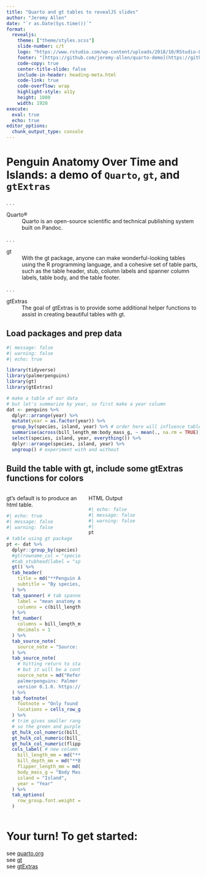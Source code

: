 ```yaml
---
title: "Quarto and gt tables to revealJS slides"
author: "Jeremy Allen"
date: "`r as.Date(Sys.time())`"
format:
  revealjs:
    theme: ["theme/styles.scss"]
    slide-number: c/t
    logo: "https://www.rstudio.com/wp-content/uploads/2018/10/RStudio-Logo-Flat.png"
    footer: "[https://github.com/jeremy-allen/quarto-demo](https://github.com/jeremy-allen/quarto-demo)"
    code-copy: true
    center-title-slide: false
    include-in-header: heading-meta.html
    code-link: true
    code-overflow: wrap
    highlight-style: a11y
    height: 1080
    width: 1920
execute: 
  eval: true
  echo: true
editor_options: 
  chunk_output_type: console
---
```


# Penguin Anatomy Over Time and Islands: a demo of `Quarto`, `gt`, and `gtExtras`

. . .

Quarto®
: Quarto is an open-source scientific and technical publishing system built on Pandoc.  

. . .

gt
: With the gt package, anyone can make wonderful-looking tables using the R programming language, and a cohesive set of table parts, such as the table header, stub, column labels and spanner column labels, table body, and the table footer.

. . .

gtExtras
: The goal of gtExtras is to provide some additional helper functions to assist in creating beautiful tables with gt.  

## Load packages and prep data

```r
#| message: false
#| warning: false
#| echo: true

library(tidyverse)
library(palmerpenguins)
library(gt)
library(gtExtras)

# make a table of our data
# but let's summarize by year, so first make a year column
dat <- penguins %>%
  dplyr::arrange(year) %>% 
  mutate(year = as.factor(year)) %>% 
  group_by(species, island, year) %>% # order here will influence table output
  summarise(across(bill_length_mm:body_mass_g, ~ mean(., na.rm = TRUE))) %>%
  select(species, island, year, everything()) %>% 
  dplyr::arrange(species, island, year) %>% 
  ungroup() # experiment with and without
```

## Build the table with gt, include some gtExtras functions for colors

:::: {.columns}

::: {.column width="40%"}
gt's default is to produce an html table.

```r
#| echo: true
#| message: false
#| warning: false

# table using gt package
pt <- dat %>% 
  dplyr::group_by(species) %>% # add a grouping variable and drop stub info
  #gt(rowname_col = "species") %>%
  #tab_stubhead(label = "species") %>%
  gt() %>% 
  tab_header(
    title = md("**Penguin Anatomical Changes**"),
    subtitle = "By species, island, and year from 2007-2009"
  ) %>%
  tab_spanner( # tab spanner!
    label = "mean anatomy measures in mm",
    columns = c(bill_length_mm:flipper_length_mm)
  ) %>% 
  fmt_number(
    columns = bill_length_mm:body_mass_g,
    decimals = 1
  ) %>% 
  tab_source_note(
    source_note = "Source: Very cold nights."
  ) %>%
  tab_source_note(
    # hitting return to start new lines so the string will stay inside the PDF
    # but it will be a continuous string when it renders as the footnote
    source_note = md("Reference: Horst AM, Hill AP, Gorman KB (2020). 
    palmerpenguins: Palmer Archipelago (Antarctica) penguin data. R package
    version 0.1.0. https://allisonhorst.github.io/palmerpenguins/")
  ) %>% 
  tab_footnote(
    footnote = "Only found on a single island.",
    locations = cells_row_groups(groups = c("Chinstrap", "Gentoo"))
  ) %>%
  # trim gives smaller range of colors
  # so the green and purples are not as dark
  gt_hulk_col_numeric(bill_length_mm, trim = TRUE) %>%  # gtExtras!
  gt_hulk_col_numeric(bill_depth_mm, trim = TRUE) %>%  # gtExtras!
  gt_hulk_col_numeric(flipper_length_mm, trim = TRUE) %>%  # gtExtras!
  cols_label( # new column labels!
    bill_length_mm = md("**Bill Length**"), # wrapped in md() for markdown
    bill_depth_mm = md("**Bill Depth**"),
    flipper_length_mm = md("**Flipper Length**"),
    body_mass_g = "Body Mass, g",
    island = "Island",
    year = "Year"
  ) %>% 
  tab_options(
    row_group.font.weight = "800"
  )
```

:::

::: {.column width="60%"}
HTML Output

```r
#| echo: false
#| message: false
#| warning: false
#| 
pt
```
:::

::::





# Your turn! To get started:
see [quarto.org](https://quarto.org/)  
see [gt](https://gt.rstudio.com/index.html)  
see [gtExtras](https://jthomasmock.github.io/gtExtras/) 

